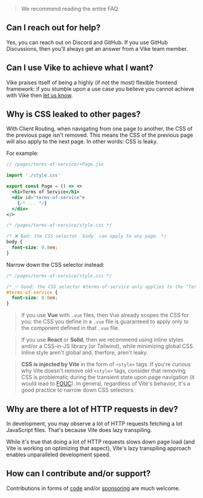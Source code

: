 
> We recommend reading the entire FAQ.


## Can I reach out for help?

Yes, you can reach out on Discord and GitHub. If you use GitHub Discussions, then you'll always get an answer from a Vike team member.


## Can I use Vike to achieve what I want?

Vike praises itself of being a highly (if not the most) flexible frontend framework: if you stumble upon a use case you believe you cannot achieve with Vike then [let us know](https://github.com/vikejs/vike/discussions).


## Why is CSS leaked to other pages?

With <Link href="/client-routing">Client Routing</Link>, when navigating from one page to another, the CSS of the previous page isn't removed. This means the CSS of the previous page will also apply to the next page. In other words: CSS is leaky.

For example:

```jsx
// /pages/terms-of-service/+Page.jsx

import './style.css'

export const Page = () => <>
  <h1>Terms of Service</h1>
  <div id="terms-of-service">
    {/* ... */}
  </div>
</>
```

```css
/* /pages/terms-of-service/style.css */

/* ❌ Bad: the CSS selector `body` can apply to any page. */
body {
  font-size: 0.8em;
}
```

Narrow down the CSS selector instead:

```css
/* /pages/terms-of-service/style.css */

/* ✅ Good: the CSS selector #terms-of-service only applies to the "Terms of Service" page. */
#terms-of-service {
  font-size: 0.8em;
}
```

> If you use **Vue** with `.vue` files, then Vue already scopes the CSS for you: the CSS you define in a `.vue` file is guaranteed to apply only to the component defined in that `.vue` file.

> If you use **React** or **Solid**, then we recommend using inline styles and/or a CSS-in-JS library (or Tailwind), while minimizing global CSS. Inline style aren't global and, therfore, aren't leaky.

> **CSS is injected by Vite** in the form of `<style>` tags. If you're curious why Vite doesn't remove old `<style>` tags, consider that removing CSS is problematic during the transient state upon page navigation (it would lead to [FOUC](https://en.wikipedia.org/wiki/Flash_of_unstyled_content)). In general, regardless of Vite's behavior, it's a good practice to narrow down CSS selectors.


## Why are there a lot of HTTP requests in dev?

In development, you may observe a lot of HTTP requests fetching a lot JavaScript files.
That's because <Link href="/lazy-transpiling">Vite does lazy transpiling</Link>.

While it's true that doing a lot of HTTP requests slows down page load (and Vite is working on optimizing that aspect), Vite's lazy transpiling approach enables unparalleled development speed.


## How can I contribute and/or support?

Contributions in forms of [code](https://github.com/vikejs/vike/issues/1349) and/or [sponsoring](https://github.com/vikejs/vike/issues/1350) are much welcome.
